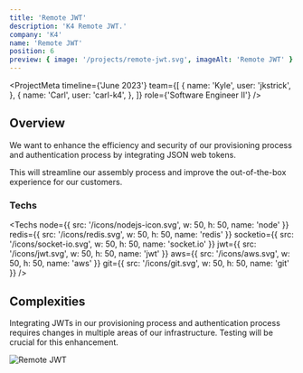 ```yaml
---
title: 'Remote JWT'
description: 'K4 Remote JWT.'
company: 'K4'
name: 'Remote JWT'
position: 6
preview: { image: '/projects/remote-jwt.svg', imageAlt: 'Remote JWT' }
---
```


<ProjectMeta
  timeline={'June 2023'}
  team={[
    {
      name: 'Kyle',
      user: 'jkstrick',
    },
    {
      name: 'Carl',
      user: 'carl-k4',
    },
  ]}
  role={'Software Engineer II'}
/>

## Overview

We want to enhance the efficiency and security of our provisioning process and authentication process by integrating JSON web tokens.

This will streamline our assembly process and improve the out-of-the-box experience for our customers.

### Techs

<Techs
  node={{ src: '/icons/nodejs-icon.svg', w: 50, h: 50, name: 'node' }}
  redis={{ src: '/icons/redis.svg', w: 50, h: 50, name: 'redis' }}
  socketio={{ src: '/icons/socket-io.svg', w: 50, h: 50, name: 'socket.io' }}
  jwt={{ src: '/icons/jwt.svg', w: 50, h: 50, name: 'jwt' }}
  aws={{ src: '/icons/aws.svg', w: 50, h: 50, name: 'aws' }}
  git={{ src: '/icons/git.svg', w: 50, h: 50, name: 'git' }}
/>

## Complexities

Integrating JWTs in our provisioning process and authentication process requires changes in multiple areas of our infrastructure. Testing will be crucial for this enhancement.

<Image
  src="/projects/remote-jwt.svg"
  alt="Remote JWT"
  width={1200}
  height={650}
  loading="lazy"
  className="mx-auto"
/>
